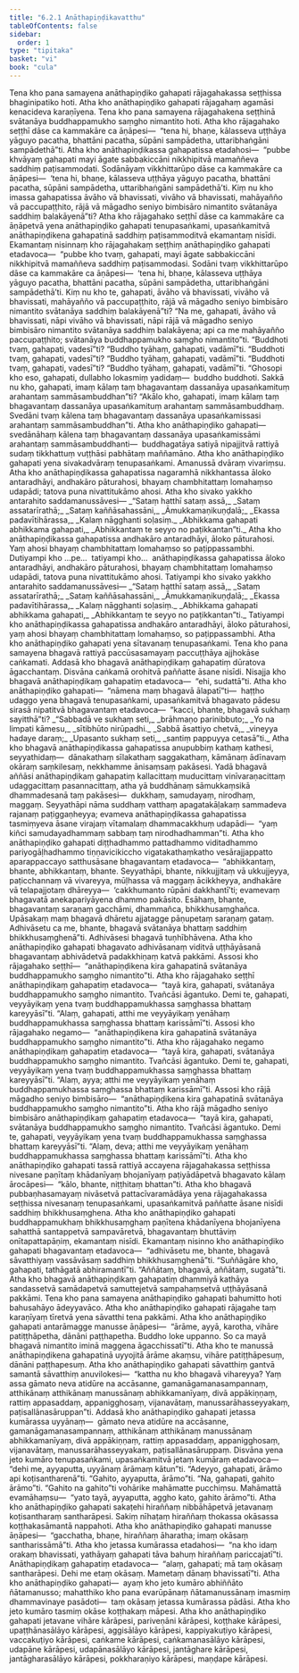 ```yaml
---
title: "6.2.1 Anāthapiṇḍikavatthu"
tableOfContents: false
sidebar:
  order: 1
type: "tipitaka"
basket: "vi"
book: "cula"
---
```



<DynamicBreadcrumb />

<Division number="304" book="cula" e="ch" v="4" p="301">

<Paragraph number="1308" book="cula">
Tena kho pana samayena anāthapiṇḍiko gahapati rājagahakassa seṭṭhissa bhaginipatiko hoti. Atha kho anāthapiṇḍiko gahapati rājagahaṃ agamāsi kenacideva karaṇīyena. Tena kho pana samayena rājagahakena seṭṭhinā svātanāya buddhappamukho saṃgho nimantito hoti. Atha kho rājagahako seṭṭhī dāse ca kammakāre ca āṇāpesi—  “tena hi, bhaṇe, kālasseva uṭṭhāya yāguyo pacatha, bhattāni pacatha, sūpāni sampādetha, uttaribhaṅgāni sampādethā”ti. Atha kho anāthapiṇḍikassa gahapatissa etadahosi—  “pubbe khvāyaṃ gahapati mayi āgate sabbakiccāni nikkhipitvā mamaññeva saddhiṃ paṭisammodati. Sodānāyaṃ vikkhittarūpo dāse ca kammakāre ca āṇāpesi—  ‘tena hi, bhaṇe, kālasseva uṭṭhāya yāguyo pacatha, bhattāni pacatha, sūpāni sampādetha, uttaribhaṅgāni sampādethā’ti. Kiṃ nu kho imassa gahapatissa āvāho vā bhavissati, vivāho vā bhavissati, mahāyañño vā paccupaṭṭhito, rājā vā māgadho seniyo bimbisāro nimantito svātanāya saddhiṃ balakāyenā”ti?
</Paragraph>

<Paragraph number="1309" book="cula">
Atha kho rājagahako seṭṭhī dāse ca kammakāre ca āṇāpetvā yena anāthapiṇḍiko gahapati tenupasaṅkami, upasaṅkamitvā anāthapiṇḍikena gahapatinā saddhiṃ paṭisammoditvā ekamantaṃ nisīdi. Ekamantaṃ nisinnaṃ kho rājagahakaṃ seṭṭhiṃ anāthapiṇḍiko gahapati etadavoca—  “pubbe kho tvaṃ, gahapati, mayi āgate sabbakiccāni nikkhipitvā mamaññeva saddhiṃ paṭisammodasi. Sodāni tvaṃ vikkhittarūpo dāse ca kammakāre ca āṇāpesi—  ‘tena hi, bhaṇe, kālasseva uṭṭhāya yāguyo pacatha, bhattāni pacatha, sūpāni sampādetha, uttaribhaṅgāni sampādethā’ti. Kiṃ nu kho te, gahapati, āvāho vā bhavissati, vivāho vā bhavissati, mahāyañño vā paccupaṭṭhito, rājā vā māgadho seniyo bimbisāro nimantito svātanāya saddhiṃ balakāyenā”ti? “Na me, gahapati, āvāho vā bhavissati, nāpi vivāho vā bhavissati, nāpi rājā vā māgadho seniyo bimbisāro nimantito svātanāya saddhiṃ balakāyena; api ca me mahāyañño paccupaṭṭhito; svātanāya buddhappamukho saṃgho nimantito”ti. “Buddhoti tvaṃ, gahapati, vadesī”ti? “Buddho tyāhaṃ, gahapati, vadāmī”ti. “Buddhoti tvaṃ, gahapati, vadesī”ti? “Buddho tyāhaṃ, gahapati, vadāmī”ti. “Buddhoti tvaṃ, gahapati, vadesī”ti? “Buddho tyāhaṃ, gahapati, vadāmī”ti. “Ghosopi kho eso, gahapati, dullabho lokasmiṃ yadidaṃ—  buddho buddhoti. Sakkā nu kho, gahapati, imaṃ kālaṃ taṃ bhagavantaṃ dassanāya upasaṅkamituṃ arahantaṃ sammāsambuddhan”ti? “Akālo kho, gahapati, imaṃ kālaṃ taṃ bhagavantaṃ dassanāya upasaṅkamituṃ arahantaṃ sammāsambuddhaṃ. Svedāni tvaṃ kālena taṃ bhagavantaṃ dassanāya upasaṅkamissasi arahantaṃ sammāsambuddhan”ti. Atha kho anāthapiṇḍiko gahapati—  svedānāhaṃ kālena taṃ bhagavantaṃ dassanāya upasaṅkamissāmi arahantaṃ sammāsambuddhanti—  buddhagatāya satiyā nipajjitvā rattiyā sudaṃ tikkhattuṃ vuṭṭhāsi pabhātaṃ maññamāno.
</Paragraph>

</Division>
<Division number="305" book="cula" e="ch" v="4" p="302">

<Paragraph number="1310" book="cula">
Atha kho anāthapiṇḍiko gahapati yena sivakadvāraṃ tenupasaṅkami. Amanussā dvāraṃ vivariṃsu. Atha kho anāthapiṇḍikassa gahapatissa nagaramhā nikkhantassa āloko antaradhāyi, andhakāro pāturahosi, bhayaṃ chambhitattaṃ lomahaṃso udapādi; tatova puna nivattitukāmo ahosi. Atha kho sivako yakkho antarahito saddamanussāvesi—
</Paragraph>

<Paragraph number="1311" type="verses" book="cula">
_“Sataṃ hatthī sataṃ assā,_  
_Sataṃ assatarīrathā;_  
_Sataṃ kaññāsahassāni,_  
_Āmukkamaṇikuṇḍalā;_  
_Ekassa padavītihārassa,_  
_Kalaṃ nāgghanti soḷasiṃ._  

</Paragraph>

<Paragraph number="1312" type="verses" book="cula">
_Abhikkama gahapati abhikkama gahapati,_  
_Abhikkantaṃ te seyyo no paṭikkantan”ti._  

</Paragraph>

<Paragraph number="1313" book="cula">
Atha kho anāthapiṇḍikassa gahapatissa andhakāro antaradhāyi, āloko pāturahosi. Yaṃ ahosi bhayaṃ chambhitattaṃ lomahaṃso so paṭippassambhi. Dutiyampi kho …pe…  tatiyampi kho…  anāthapiṇḍikassa gahapatissa āloko antaradhāyi, andhakāro pāturahosi, bhayaṃ chambhitattaṃ lomahaṃso udapādi, tatova puna nivattitukāmo ahosi. Tatiyampi kho sivako yakkho antarahito saddamanussāvesi—
</Paragraph>

<Paragraph number="1314" type="verses" book="cula">
_“Sataṃ hatthī sataṃ assā,_  
_Sataṃ assatarīrathā;_  
_Sataṃ kaññāsahassāni,_  
_Āmukkamaṇikuṇḍalā;_  
_Ekassa padavītihārassa,_  
_Kalaṃ nāgghanti soḷasiṃ._  

</Paragraph>

<Paragraph number="1315" type="verses" book="cula">
_Abhikkama gahapati abhikkama gahapati,_  
_Abhikkantaṃ te seyyo no paṭikkantan”ti._  

</Paragraph>

<Paragraph number="1316" book="cula">
Tatiyampi kho anāthapiṇḍikassa gahapatissa andhakāro antaradhāyi, āloko pāturahosi, yaṃ ahosi bhayaṃ chambhitattaṃ lomahaṃso, so paṭippassambhi. Atha kho anāthapiṇḍiko gahapati yena sītavanaṃ tenupasaṅkami. Tena kho pana samayena bhagavā rattiyā paccūsasamayaṃ paccuṭṭhāya ajjhokāse caṅkamati. Addasā kho bhagavā anāthapiṇḍikaṃ gahapatiṃ dūratova āgacchantaṃ. Disvāna caṅkamā orohitvā paññatte āsane nisīdi. Nisajja kho bhagavā anāthapiṇḍikaṃ gahapatiṃ etadavoca—  “ehi, sudattā”ti. Atha kho anāthapiṇḍiko gahapati—  “nāmena maṃ bhagavā ālapatī”ti—  haṭṭho udaggo yena bhagavā tenupasaṅkami, upasaṅkamitvā bhagavato pādesu sirasā nipatitvā bhagavantaṃ etadavoca—  “kacci, bhante, bhagavā sukhaṃ sayitthā”ti?
</Paragraph>

<Paragraph number="1317" type="verses" book="cula">
_“Sabbadā ve sukhaṃ seti,_  
_brāhmaṇo parinibbuto;_  
_Yo na limpati kāmesu,_  
_sītibhūto nirūpadhi._  

</Paragraph>

<Paragraph number="1318" type="verses" book="cula">
_Sabbā āsattiyo chetvā,_  
_vineyya hadaye daraṃ;_  
_Upasanto sukhaṃ seti,_  
_santiṃ pappuyya cetasā”ti._  

</Paragraph>

<Paragraph number="1319" book="cula">
Atha kho bhagavā anāthapiṇḍikassa gahapatissa anupubbiṃ kathaṃ kathesi, seyyathidaṃ—  dānakathaṃ sīlakathaṃ saggakathaṃ, kāmānaṃ ādīnavaṃ okāraṃ saṃkilesaṃ, nekkhamme ānisaṃsaṃ pakāsesi. Yadā bhagavā aññāsi anāthapiṇḍikaṃ gahapatiṃ kallacittaṃ muducittaṃ vinīvaraṇacittaṃ udaggacittaṃ pasannacittaṃ, atha yā buddhānaṃ sāmukkaṃsikā dhammadesanā taṃ pakāsesi—  dukkhaṃ, samudayaṃ, nirodhaṃ, maggaṃ. Seyyathāpi nāma suddhaṃ vatthaṃ apagatakāḷakaṃ sammadeva rajanaṃ paṭiggaṇheyya; evameva anāthapiṇḍikassa gahapatissa tasmiṃyeva āsane virajaṃ vītamalaṃ dhammacakkhuṃ udapādi—  “yaṃ kiñci samudayadhammaṃ sabbaṃ taṃ nirodhadhamman”ti. Atha kho anāthapiṇḍiko gahapati diṭṭhadhammo pattadhammo viditadhammo pariyogāḷhadhammo tiṇṇavicikiccho vigatakathaṃkatho vesārajjappatto aparappaccayo satthusāsane bhagavantaṃ etadavoca—  “abhikkantaṃ, bhante, abhikkantaṃ, bhante. Seyyathāpi, bhante, nikkujjitaṃ vā ukkujjeyya, paṭicchannaṃ vā vivareyya, mūḷhassa vā maggaṃ ācikkheyya, andhakāre vā telapajjotaṃ dhāreyya—  ‘cakkhumanto rūpāni dakkhantī’ti; evamevaṃ bhagavatā anekapariyāyena dhammo pakāsito. Esāhaṃ, bhante, bhagavantaṃ saraṇaṃ gacchāmi, dhammañca, bhikkhusaṃghañca. Upāsakaṃ maṃ bhagavā dhāretu ajjatagge pāṇupetaṃ saraṇaṃ gataṃ. Adhivāsetu ca me, bhante, bhagavā svātanāya bhattaṃ saddhiṃ bhikkhusaṃghenā”ti. Adhivāsesi bhagavā tuṇhībhāvena.
</Paragraph>

<Paragraph number="1320" book="cula">
Atha kho anāthapiṇḍiko gahapati bhagavato adhivāsanaṃ viditvā uṭṭhāyāsanā bhagavantaṃ abhivādetvā padakkhiṇaṃ katvā pakkāmi. Assosi kho rājagahako seṭṭhī—  “anāthapiṇḍikena kira gahapatinā svātanāya buddhappamukho saṃgho nimantito”ti.
</Paragraph>

</Division>
<Division number="306" book="cula" e="ch" v="4" p="305">

<Paragraph number="1321" book="cula">
Atha kho rājagahako seṭṭhī anāthapiṇḍikaṃ gahapatiṃ etadavoca—  “tayā kira, gahapati, svātanāya buddhappamukho saṃgho nimantito. Tvañcāsi āgantuko. Demi te, gahapati, veyyāyikaṃ yena tvaṃ buddhappamukhassa saṃghassa bhattaṃ kareyyāsī”ti. “Alaṃ, gahapati, atthi me veyyāyikaṃ yenāhaṃ buddhappamukhassa saṃghassa bhattaṃ karissāmī”ti.
</Paragraph>

<Paragraph number="1322" book="cula">
Assosi kho rājagahako negamo—  “anāthapiṇḍikena kira gahapatinā svātanāya buddhappamukho saṃgho nimantito”ti. Atha kho rājagahako negamo anāthapiṇḍikaṃ gahapatiṃ etadavoca—  “tayā kira, gahapati, svātanāya buddhappamukho saṃgho nimantito. Tvañcāsi āgantuko. Demi te, gahapati, veyyāyikaṃ yena tvaṃ buddhappamukhassa saṃghassa bhattaṃ kareyyāsī”ti. “Alaṃ, ayya; atthi me veyyāyikaṃ yenāhaṃ buddhappamukhassa saṃghassa bhattaṃ karissāmī”ti.
</Paragraph>

<Paragraph number="1323" book="cula">
Assosi kho rājā māgadho seniyo bimbisāro—  “anāthapiṇḍikena kira gahapatinā svātanāya buddhappamukho saṃgho nimantito”ti. Atha kho rājā māgadho seniyo bimbisāro anāthapiṇḍikaṃ gahapatiṃ etadavoca—  “tayā kira, gahapati, svātanāya buddhappamukho saṃgho nimantito. Tvañcāsi āgantuko. Demi te, gahapati, veyyāyikaṃ yena tvaṃ buddhappamukhassa saṃghassa bhattaṃ kareyyāsī”ti. “Alaṃ, deva; atthi me veyyāyikaṃ yenāhaṃ buddhappamukhassa saṃghassa bhattaṃ karissāmī”ti.
</Paragraph>

<Paragraph number="1324" book="cula">
Atha kho anāthapiṇḍiko gahapati tassā rattiyā accayena rājagahakassa seṭṭhissa nivesane paṇītaṃ khādanīyaṃ bhojanīyaṃ paṭiyādāpetvā bhagavato kālaṃ ārocāpesi—  “kālo, bhante, niṭṭhitaṃ bhattan”ti. Atha kho bhagavā pubbaṇhasamayaṃ nivāsetvā pattacīvaramādāya yena rājagahakassa seṭṭhissa nivesanaṃ tenupasaṅkami, upasaṅkamitvā paññatte āsane nisīdi saddhiṃ bhikkhusaṃghena. Atha kho anāthapiṇḍiko gahapati buddhappamukhaṃ bhikkhusaṃghaṃ paṇītena khādanīyena bhojanīyena sahatthā santappetvā sampavāretvā, bhagavantaṃ bhuttāviṃ onītapattapāṇiṃ, ekamantaṃ nisīdi. Ekamantaṃ nisinno kho anāthapiṇḍiko gahapati bhagavantaṃ etadavoca—  “adhivāsetu me, bhante, bhagavā sāvatthiyaṃ vassāvāsaṃ saddhiṃ bhikkhusaṃghenā”ti. “Suññāgāre kho, gahapati, tathāgatā abhiramantī”ti. “Aññātaṃ, bhagavā, aññātaṃ, sugatā”ti. Atha kho bhagavā anāthapiṇḍikaṃ gahapatiṃ dhammiyā kathāya sandassetvā samādapetvā samuttejetvā sampahaṃsetvā uṭṭhāyāsanā pakkāmi.
</Paragraph>

</Division>
<Division number="307" book="cula" e="ch" v="4" p="306">

<Paragraph number="1325" book="cula">
Tena kho pana samayena anāthapiṇḍiko gahapati bahumitto hoti bahusahāyo ādeyyavāco. Atha kho anāthapiṇḍiko gahapati rājagahe taṃ karaṇīyaṃ tīretvā yena sāvatthi tena pakkāmi. Atha kho anāthapiṇḍiko gahapati antarāmagge manusse āṇāpesi—  “ārāme, ayyā, karotha, vihāre patiṭṭhāpetha, dānāni paṭṭhapetha. Buddho loke uppanno. So ca mayā bhagavā nimantito iminā maggena āgacchissatī”ti. Atha kho te manussā anāthapiṇḍikena gahapatinā uyyojitā ārāme akaṃsu, vihāre patiṭṭhāpesuṃ, dānāni paṭṭhapesuṃ.
</Paragraph>

<Paragraph number="1326" book="cula">
Atha kho anāthapiṇḍiko gahapati sāvatthiṃ gantvā samantā sāvatthiṃ anuvilokesi—  “kattha nu kho bhagavā vihareyya? Yaṃ assa gāmato neva atidūre na accāsanne, gamanāgamanasampannaṃ, atthikānaṃ atthikānaṃ manussānaṃ abhikkamanīyaṃ, divā appākiṇṇaṃ, rattiṃ appasaddaṃ, appanigghosaṃ, vijanavātaṃ, manussarāhasseyyakaṃ, paṭisallānasāruppan”ti.
</Paragraph>

<Paragraph number="1327" book="cula">
Addasā kho anāthapiṇḍiko gahapati jetassa kumārassa uyyānaṃ—  gāmato neva atidūre na accāsanne, gamanāgamanasampannaṃ, atthikānaṃ atthikānaṃ manussānaṃ abhikkamanīyaṃ, divā appākiṇṇaṃ, rattiṃ appasaddaṃ, appanigghosaṃ, vijanavātaṃ, manussarāhasseyyakaṃ, paṭisallānasāruppaṃ. Disvāna yena jeto kumāro tenupasaṅkami, upasaṅkamitvā jetaṃ kumāraṃ etadavoca—  “dehi me, ayyaputta, uyyānaṃ ārāmaṃ kātun”ti. “Adeyyo, gahapati, ārāmo api koṭisantharenā”ti. “Gahito, ayyaputta, ārāmo”ti. “Na, gahapati, gahito ārāmo”ti. “Gahito na gahito”ti vohārike mahāmatte pucchiṃsu. Mahāmattā evamāhaṃsu—  “yato tayā, ayyaputta, aggho kato, gahito ārāmo”ti. Atha kho anāthapiṇḍiko gahapati sakaṭehi hiraññaṃ nibbāhāpetvā jetavanaṃ koṭisantharaṃ santharāpesi. Sakiṃ nīhaṭaṃ hiraññaṃ thokassa okāsassa koṭṭhakasāmantā nappahoti. Atha kho anāthapiṇḍiko gahapati manusse āṇāpesi—  “gacchatha, bhaṇe, hiraññaṃ āharatha; imaṃ okāsaṃ santharissāmā”ti.
</Paragraph>

<Paragraph number="1328" book="cula">
Atha kho jetassa kumārassa etadahosi—  “na kho idaṃ orakaṃ bhavissati, yathāyaṃ gahapati tāva bahuṃ hiraññaṃ pariccajatī”ti. Anāthapiṇḍikaṃ gahapatiṃ etadavoca—  “alaṃ, gahapati; mā taṃ okāsaṃ santharāpesi. Dehi me etaṃ okāsaṃ. Mametaṃ dānaṃ bhavissatī”ti. Atha kho anāthapiṇḍiko gahapati—  ayaṃ kho jeto kumāro abhiññāto ñātamanusso; mahatthiko kho pana evarūpānaṃ ñātamanussānaṃ imasmiṃ dhammavinaye pasādoti—  taṃ okāsaṃ jetassa kumārassa pādāsi. Atha kho jeto kumāro tasmiṃ okāse koṭṭhakaṃ māpesi.
</Paragraph>

<Paragraph number="1329" book="cula">
Atha kho anāthapiṇḍiko gahapati jetavane vihāre kārāpesi, pariveṇāni kārāpesi, koṭṭhake kārāpesi, upaṭṭhānasālāyo kārāpesi, aggisālāyo kārāpesi, kappiyakuṭiyo kārāpesi, vaccakuṭiyo kārāpesi, caṅkame kārāpesi, caṅkamanasālāyo kārāpesi, udapāne kārāpesi, udapānasālāyo kārāpesi, jantāghare kārāpesi, jantāgharasālāyo kārāpesi, pokkharaṇiyo kārāpesi, maṇḍape kārāpesi.
</Paragraph>
</Division>